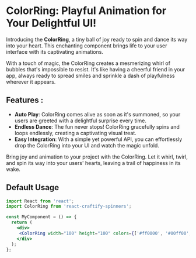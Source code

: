
<Meta title="Spinners/ColorRing" component={ColorRing} />

# ColorRing: Playful Animation for Your Delightful UI!

Introducing the **ColorRing**, a tiny ball of joy ready to spin and dance its way into your heart. This enchanting component brings life to your user interface with its captivating animations. 

With a touch of magic, the ColorRing creates a mesmerizing whirl of bubbles that's impossible to resist. It's like having a cheerful friend in your app, always ready to spread smiles and sprinkle a dash of playfulness wherever it appears.

## Features :

- **Auto Play**: ColorRing comes alive as soon as it's summoned, so your users are greeted with a delightful surprise every time.
- **Endless Dance**: The fun never stops! ColorRing gracefully spins and loops endlessly, creating a captivating visual treat.
- **Easy Integration**: With a simple yet powerful API, you can effortlessly drop the ColorRing into your UI and watch the magic unfold.

Bring joy and animation to your project with the ColorRing. Let it whirl, twirl, and spin its way into your users' hearts, leaving a trail of happiness in its wake. 

## Default Usage

```jsx
import React from 'react';
import ColorRing from 'react-craftify-spinners';  

const MyComponent = () => {
  return (
    <div>
     <ColorRing width="100" height="100" colors={['#ff0000', '#00ff00', '#0000ff']} />
    </div>
  );
};

